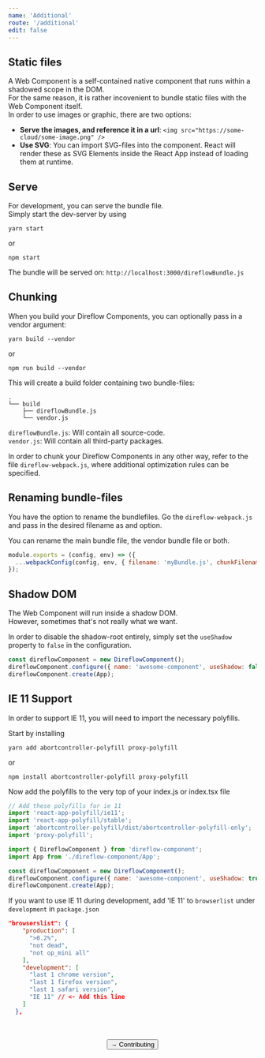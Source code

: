 ```yaml
---
name: 'Additional'
route: '/additional'
edit: false
---
```



## Static files
A Web Component is a self-contained native component that runs within a shadowed scope in the DOM.  
For the same reason, it is rather incovenient to bundle static files with the Web Component itself.  
In order to use images or graphic, there are two options:
- **Serve the images, and reference it in a url**: `<img src="https://some-cloud/some-image.png" />`
- **Use SVG**: You can import SVG-files into the component. React will render these as SVG Elements inside the React App instead of loading them at runtime.

## Serve
For development, you can serve the bundle file.  
Simply start the dev-server by using
```console
yarn start
```
or
```console
npm start
```

The bundle will be served on: `http://localhost:3000/direflowBundle.js`  

## Chunking
When you build your Direflow Components, you can optionally pass in a vendor argument:  
```console
yarn build --vendor
```
or
```console
npm run build --vendor
```

This will create a build folder containing two bundle-files:
```
.
└── build
    ├── direflowBundle.js
    └── vendor.js
```

`direflowBundle.js`: Will contain all source-code.  
`vendor.js`: Will contain all third-party packages.

In order to chunk your Direflow Components in any other way, refer to the file `direflow-webpack.js`, where additional optimization rules can be specified.  

## Renaming bundle-files
You have the option to rename the bundlefiles.
Go the `direflow-webpack.js` and pass in the desired filename as and option.
  
You can rename the main bundle file, the vendor bundle file or both.

```javascript
module.exports = (config, env) => ({
  ...webpackConfig(config, env, { filename: 'myBundle.js', chunkFilename: 'thirdParty.js' });
});
```


## Shadow DOM
The Web Component will run inside a shadow DOM.  
However, sometimes that's not really what we want.  
  
In order to disable the shadow-root entirely, simply set the `useShadow` property to `false` in the configuration.
```javascript
const direflowComponent = new DireflowComponent();
direflowComponent.configure({ name: 'awesome-component', useShadow: false });
direflowComponent.create(App);
```

## IE 11 Support
In order to support IE 11, you will need to import the necessary polyfills.  

Start by installing
```console
yarn add abortcontroller-polyfill proxy-polyfill
```
or
```console
npm install abortcontroller-polyfill proxy-polyfill
```

Now add the polyfills to the very top of your index.js or index.tsx file
```javascript
// Add these polyfills for ie 11
import 'react-app-polyfill/ie11';
import 'react-app-polyfill/stable';
import 'abortcontroller-polyfill/dist/abortcontroller-polyfill-only';
import 'proxy-polyfill';

import { DireflowComponent } from 'direflow-component';
import App from './direflow-component/App';

const direflowComponent = new DireflowComponent();
direflowComponent.configure({ name: 'awesome-component', useShadow: true });
direflowComponent.create(App);

```

If you want to use IE 11 during development, add 'IE 11' to `browserlist` under `development` in `package.json`
```json
"browserslist": {
    "production": [
      ">0.2%",
      "not dead",
      "not op_mini all"
    ],
    "development": [
      "last 1 chrome version",
      "last 1 firefox version",
      "last 1 safari version",
      "IE 11" // <- Add this line
    ]
  },
```

<br />
<br />

<span style="display: flex; justify-content: center">
  <Link to='/contributing'>
    <Button>→ Contributing</Button>
  </Link>
</span>